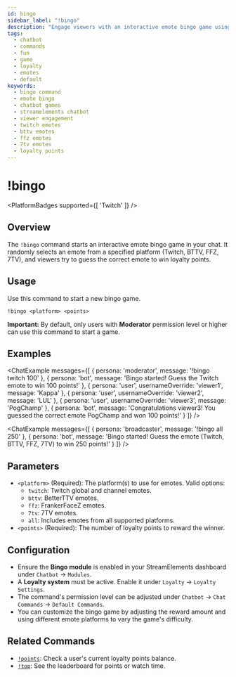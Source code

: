 ```yaml
---
id: bingo
sidebar_label: "!bingo"
description: "Engage viewers with an interactive emote bingo game using the !bingo command in StreamElements chatbot. Award loyalty points for guessing emotes."
tags:
  - chatbot
  - commands
  - fun
  - game
  - loyalty
  - emotes
  - default
keywords:
  - bingo command
  - emote bingo
  - chatbot games
  - streamelements chatbot
  - viewer engagement
  - twitch emotes
  - bttv emotes
  - ffz emotes
  - 7tv emotes
  - loyalty points
---
```



# !bingo

<PlatformBadges supported={[ 'Twitch' ]} />

## Overview

The `!bingo` command starts an interactive emote bingo game in your chat. It randomly selects an emote from a specified platform (Twitch, BTTV, FFZ, 7TV), and viewers try to guess the correct emote to win loyalty points.

## Usage

Use this command to start a new bingo game.

```streamelements
!bingo <platform> <points>
```

**Important:** By default, only users with **Moderator** permission level or higher can use this command to start a game.

## Examples

<ChatExample messages={[
  { persona: 'moderator', message: '!bingo twitch 100' },
  { persona: 'bot', message: 'Bingo started! Guess the Twitch emote to win 100 points!' },
  { persona: 'user', usernameOverride: 'viewer1', message: 'Kappa' },
  { persona: 'user', usernameOverride: 'viewer2', message: 'LUL' },
  { persona: 'user', usernameOverride: 'viewer3', message: 'PogChamp' },
  { persona: 'bot', message: 'Congratulations viewer3! You guessed the correct emote PogChamp and won 100 points!' }
]} />

<ChatExample messages={[
  { persona: 'broadcaster', message: '!bingo all 250' },
  { persona: 'bot', message: 'Bingo started! Guess the emote (Twitch, BTTV, FFZ, 7TV) to win 250 points!' }
]} />

## Parameters

*   `<platform>` (Required): The platform(s) to use for emotes. Valid options:
    *   `twitch`: Twitch global and channel emotes.
    *   `bttv`: BetterTTV emotes.
    *   `ffz`: FrankerFaceZ emotes.
    *   `7tv`: 7TV emotes.
    *   `all`: Includes emotes from all supported platforms.
*   `<points>` (Required): The number of loyalty points to reward the winner.

## Configuration

*   Ensure the **Bingo module** is enabled in your StreamElements dashboard under `Chatbot` -> `Modules`.
*   A **Loyalty system** must be active. Enable it under `Loyalty` -> `Loyalty Settings`.
*   The command's permission level can be adjusted under `Chatbot` -> `Chat Commands` -> `Default Commands`.
*   You can customize the bingo game by adjusting the reward amount and using different emote platforms to vary the game's difficulty.

## Related Commands

*   [`!points`](points.mdx): Check a user's current loyalty points balance.
*   [`!top`](top.mdx): See the leaderboard for points or watch time.
